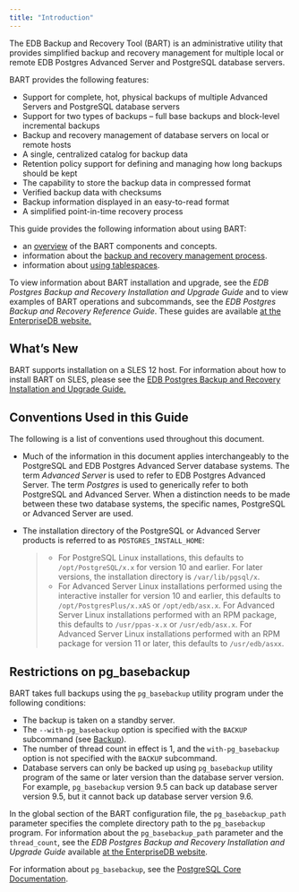 ```yaml
---
title: "Introduction"
---
```




The EDB Backup and Recovery Tool (BART) is an administrative utility that provides simplified backup and recovery management for multiple local or remote EDB Postgres Advanced Server and PostgreSQL database servers.

BART provides the following features:

  - Support for complete, hot, physical backups of multiple Advanced Servers and PostgreSQL database servers
  - Support for two types of backups – full base backups and block-level incremental backups
  - Backup and recovery management of database servers on local or remote hosts
  - A single, centralized catalog for backup data
  - Retention policy support for defining and managing how long backups should be kept
  - The capability to store the backup data in compressed format
  - Verified backup data with checksums
  - Backup information displayed in an easy-to-read format
  - A simplified point-in-time recovery process

This guide provides the following information about using BART:

  - an [overview](02_overview/#overview) of the BART components and concepts.
  - information about the [backup and recovery management process](03_using_bart/#using_bart).
  - information about [using tablespaces](#using_tablespaces).

To view information about BART installation and upgrade, see the *EDB Postgres Backup and Recovery Installation and Upgrade Guide* and to view examples of BART operations and subcommands, see the *EDB Postgres Backup and Recovery Reference Guide*. These guides are available [at the EnterpriseDB website.](https://www.enterprisedb.com/edb-docs/)

<div id="whats_new" class="registered_link"></div>

## What’s New

BART supports installation on a SLES 12 host. For information about how to install BART on SLES, please see the [EDB Postgres Backup and Recovery Installation and Upgrade Guide.](https://www.enterprisedb.com/edb-docs/)

<div id="conventions_used_in_this_guide" class="registered_link"></div>

## Conventions Used in this Guide

The following is a list of conventions used throughout this document.

  - Much of the information in this document applies interchangeably to the PostgreSQL and EDB Postgres Advanced Server database systems. The term *Advanced Server* is used to refer to EDB Postgres Advanced Server. The term *Postgres* is used to generically refer to both PostgreSQL and Advanced Server. When a distinction needs to be made between these two database systems, the specific names, PostgreSQL or Advanced Server are used.

  - The installation directory of the PostgreSQL or Advanced Server products is referred to as `POSTGRES_INSTALL_HOME`:
    
    >   - For PostgreSQL Linux installations, this defaults to `/opt/PostgreSQL/x.x` for version 10 and earlier. For later versions, the installation directory is `/var/lib/pgsql/x`.
    >   - For Advanced Server Linux installations performed using the interactive installer for version 10 and earlier, this defaults to `/opt/PostgresPlus/x.xAS` or `/opt/edb/asx.x`. For Advanced Server Linux installations performed with an RPM package, this defaults to `/usr/ppas-x.x` or `/usr/edb/asx.x`. For Advanced Server Linux installations performed with an RPM package for version 11 or later, this defaults to `/usr/edb/asxx`.

## Restrictions on pg_basebackup



BART takes full backups using the `pg_basebackup` utility program under the following conditions:

  - The backup is taken on a standby server.
  - The `--with-pg_basebackup` option is specified with the `BACKUP` subcommand (see [Backup](03_using_bart/03_basic_bart_subcommand_usage/#backup)).
  - The number of thread count in effect is 1, and the `with-pg_basebackup` option is not specified with the `BACKUP` subcommand.
  - Database servers can only be backed up using `pg_basebackup` utility program of the same or later version than the database server version. For example, `pg_basebackup` version 9.5 can back up database server version 9.5, but it cannot back up database server version 9.6.

In the global section of the BART configuration file, the `pg_basebackup_path` parameter specifies the complete directory path to the `pg_basebackup` program. For information about the `pg_basebackup_path` parameter and the `thread_count`, see the *EDB Postgres Backup and Recovery Installation and Upgrade Guide* available [at the EnterpriseDB website](https://www.enterprisedb.com/edb-docs/).

For information about `pg_basebackup`, see the [PostgreSQL Core Documentation](https://postgresql.org/docs/current/static/app-pgbasebackup.html).
